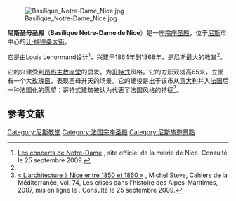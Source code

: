 {{coord|43|42|11.92|N|7|15|57.82|E|region:FR|display=title}}
[[File:Basilique_Notre-Dame_Nice.jpg|thumb]]

'''尼斯圣母圣殿'''（'''Basilique Notre-Dame de Nice'''）是一座[[宗座圣殿|宗座圣殿]]，位于[[尼斯|尼斯]]市中心的[[让·梅德桑大街|让·梅德桑大街]]。

它是由Louis Lenormand设计<ref name="mairie">[http://www.nice.fr/Culture/Musique-classique/Les-concerts-de-Notre-Dame Les concerts de Notre-Dame] {{Wayback|url=http://www.nice.fr/Culture/Musique-classique/Les-concerts-de-Notre-Dame |date=20110718153333 }}, site officiel de la mairie de Nice. Consulté le 25 septembre 2009.</ref>，兴建于1864年到1868年，是尼斯最大的教堂<ref name="mairie"/>。 

它的兴建受到[[昂热主教座堂|昂热主教座堂]]的启发，为[[哥特式建筑|哥特式]]风格。它的方形双塔高65米，立面有一个大[[玫瑰窗|玫瑰窗]]，表现圣母升天的场景。它的建设是出于该市从[[意大利|意大利]]并入[[法国|法国]]后一种法国化的愿望；哥特式建筑被认为代表了法国风格的特征<ref name="cdlm">[http://cdlm.revues.org/document2303.html « L'architecture à Nice entre 1850 et 1860 »] {{Wayback|url=http://cdlm.revues.org/document2303.html |date=20090408051726 }}, Michel Steve, Cahiers de la Méditerranée, vol. 74, Les crises dans l'histoire des Alpes-Maritimes, 2007, mis en ligne le {{Date|13|novembre|2007}}. Consulté le 25 septembre 2009.</ref>。

== 参考文献 ==
{{reflist}}

[[Category:尼斯教堂|Category:尼斯教堂]]
[[Category:法国宗座圣殿|Category:法国宗座圣殿]]
[[Category:尼斯旅遊景點|Category:尼斯旅遊景點]]